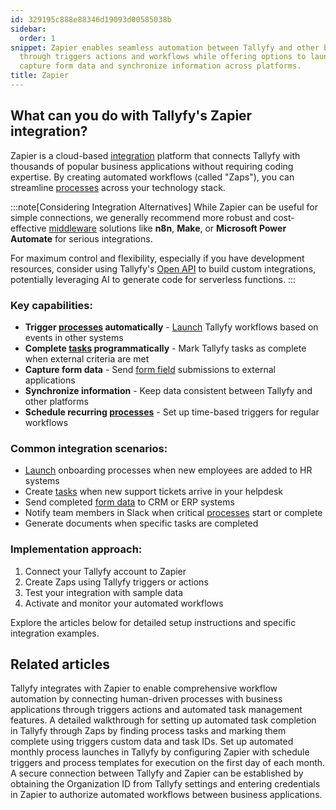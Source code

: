 ```yaml
---
id: 329195c888e88346d19093d00585038b
sidebar:
  order: 1
snippet: Zapier enables seamless automation between Tallyfy and other business apps
  through triggers actions and workflows while offering options to launch processes
  capture form data and synchronize information across platforms.
title: Zapier
---
```


## What can you do with Tallyfy's Zapier integration?

Zapier is a cloud-based [integration](/products/pro/integrations/) platform that connects Tallyfy with thousands of popular business applications without requiring coding expertise. By creating automated workflows (called "Zaps"), you can streamline [processes](/products/pro/tracking-and-tasks/processes/) across your technology stack.

:::note[Considering Integration Alternatives]
While Zapier can be useful for simple connections, we generally recommend more robust and cost-effective [middleware](/products/pro/integrations/middleware/) solutions like **n8n**, **Make**, or **Microsoft Power Automate** for serious integrations.

For maximum control and flexibility, especially if you have development resources, consider using Tallyfy's [Open API](/products/pro/integrations/open-api/) to build custom integrations, potentially leveraging AI to generate code for serverless functions.
:::

### Key capabilities:

- **Trigger [processes](/products/pro/tracking-and-tasks/processes/) automatically** - [Launch](/products/pro/launching/) Tallyfy workflows based on events in other systems
- **Complete [tasks](/products/pro/tracking-and-tasks/tasks/) programmatically** - Mark Tallyfy tasks as complete when external criteria are met
- **Capture form data** - Send [form field](/products/pro/tracking-and-tasks/tasks/what-are-form-fields-in-tallyfy/) submissions to external applications
- **Synchronize information** - Keep data consistent between Tallyfy and other platforms
- **Schedule recurring [processes](/products/pro/tracking-and-tasks/processes/)** - Set up time-based triggers for regular workflows

### Common integration scenarios:

- [Launch](/products/pro/launching/) onboarding processes when new employees are added to HR systems
- Create [tasks](/products/pro/tracking-and-tasks/tasks/) when new support tickets arrive in your helpdesk
- Send completed [form data](/products/pro/tracking-and-tasks/tasks/what-are-form-fields-in-tallyfy/) to CRM or ERP systems
- Notify team members in Slack when critical [processes](/products/pro/tracking-and-tasks/processes/) start or complete
- Generate documents when specific tasks are completed

### Implementation approach:

1. Connect your Tallyfy account to Zapier
2. Create Zaps using Tallyfy triggers or actions
3. Test your integration with sample data
4. Activate and monitor your automated workflows

Explore the articles below for detailed setup instructions and specific integration examples.


<PageTree />


## Related articles
<CardGrid>
<LinkTitleCard header="<b>Zapier > Tallyfy & Zapier</b>" href="/products/pro/integrations/middleware/zapier/how-can-i-improve-task-management-with-tallyfy/" > Tallyfy integrates with Zapier to enable comprehensive workflow automation by connecting human-driven processes with business applications through triggers actions and automated task management features. </LinkTitleCard>
<LinkTitleCard header="<b>Zapier > Automate tasks in Tallyfy using zaps</b>" href="/products/pro/integrations/middleware/zapier/how-to-automate-tasks-in-tallyfy-using-zaps/" > A detailed walkthrough for setting up automated task completion in Tallyfy through Zaps by finding process tasks and marking them complete using triggers custom data and task IDs. </LinkTitleCard>
<LinkTitleCard header="<b>Zapier > Automate monthly process launch with Zapier</b>" href="/products/pro/integrations/middleware/zapier/how-to-automate-monthly-process-launch-with-zapier/" > Set up automated monthly process launches in Tallyfy by configuring Zapier with schedule triggers and process templates for execution on the first day of each month. </LinkTitleCard>
<LinkTitleCard header="<b>Zapier > Connect Tallyfy to Zapier</b>" href="/products/pro/integrations/middleware/zapier/how-to-connect-your-tallyfy-account-to-zapier/" > A secure connection between Tallyfy and Zapier can be established by obtaining the Organization ID from Tallyfy settings and entering credentials in Zapier to authorize automated workflows between business applications. </LinkTitleCard>
</CardGrid>